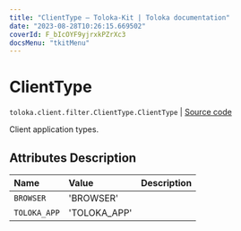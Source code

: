 ```yaml
---
title: "ClientType — Toloka-Kit | Toloka documentation"
date: "2023-08-28T10:26:15.669502"
coverId: F_bIcOYF9yjrxkPZrXc3
docsMenu: "tkitMenu"
---
```


# ClientType

`toloka.client.filter.ClientType.ClientType` | [Source code](https://github.com/Toloka/toloka-kit/blob/v1.2.1/src/client/filter.py#L554)

Client application types.

## Attributes Description

| Name | Value | Description |
| :------| :-----------| :----------| 
`BROWSER`|'BROWSER'|
`TOLOKA_APP`|'TOLOKA_APP'|